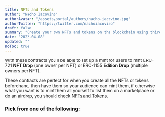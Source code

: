 ```yaml
---
title: NFTs and Tokens
author: "Nacho Iacovino"
authorAvatar: "/assets/portal/authors/nacho-iacovino.jpg"
authorTwitter: "https://twitter.com/nachoiacovino"
draft: false
summary: "Create your own NFTs and tokens on the blockchain using thirdweb so your audience can mint them. Easily deploy ERC-721, ERC-1155 and ERC-20s." 
date: "2022-04-08"
updated: ""
noToc: true
---
```


With these contracts you’ll be able to set up a mint for users to mint ERC-721 **NFT Drop** (one owner per NFT) or ERC-1155 **Edition Drop** (multiple owners per NFT).

These contracts are perfect for when you create all the NFTs or tokens beforehand, then have them so your audience can mint them, if otherwise what you want is to mint them all yourself to list them on a marketplace or do an airdrop, you should check [NFTs and Tokens](/contracts/nfts-and-tokens).

### Pick from one of the following:

<br />

<SimpleGrid columns="2" gap="5">
  <MdxLinkCard
    title="NFT Drop"
    subtitle="Claimable drop of one-of-one NFTs"
    contractType="nft-drop"
  />
  <MdxLinkCard
    title="Edition Drop"
    subtitle="Claimable drop of N-of-one NFTs"
    contractType="edition-drop"
  />
</SimpleGrid>

